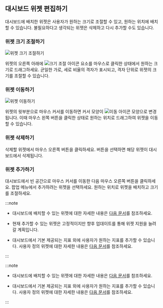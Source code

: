 ## 대시보드 위젯 편집하기

대시보드에 배치한 위젯은 사용자가 원하는 크기로 조절할 수 있고, 원하는 위치에 배치할 수 있습니다. 불필요하다고 생각되는 위젯은 삭제하고 다시 추가할 수도 있습니다.

### 위젯 크기 조절하기

<InDoc product="java,php,python,nodejs,dotent,golang">
<ImgLang img='apm-dashboard-widget-resize.png' desc='위젯 크기 조절하기' />
</InDoc>

<InDoc product="postgresql,mysql,redis,mongodb,oracle-pro,oracle,altibase,cubrid,mssql,db2,sapase">

![위젯 크기 조절하기](/img/db-dashboard-widget-resize.png)

</InDoc>

위젯의 오른쪽 아래에 ![크기 조절 아이콘](/img/ic-widget-size.svg) 요소를 마우스로 클릭한 상태에서 원하는 크기로 드래그하세요. 균일한 가로, 세로 비율의 격자가 표시되고, 격자 단위로 위젯의 크기를 조절할 수 있습니다.

### 위젯 이동하기

<InDoc product="java,php,python,nodejs,dotent,golang">
<ImgLang img='apm-dashboard-widget-move.png' desc='위젯 이동하기' />
</InDoc>

<InDoc product="postgresql,mysql,redis,mongodb,oracle-pro,oracle,altibase,cubrid,mssql,db2,sapase">

![위젯 이동하기](/img/db-dashboard-widget-move.png)

</InDoc>

위젯의 윗부분으로 마우스 커서를 이동하면 커서 모양이 ![이동 아이콘](/img/ic-move-pointer.svg) 모양으로 변경됩니다. 이때 마우스 왼쪽 버튼을 클릭한 상태로 원하는 위치로 드래그하여 위젯을 이동할 수 있습니다.

### 위젯 삭제하기

<InDoc product="java,php,python,nodejs,dotent,golang">
<ImgLang img='apm-dashboard-widget-remove.png' desc='위젯 삭제하기' />
</InDoc>

<InDoc product="postgresql,mysql,redis,mongodb,oracle-pro,oracle,altibase,cubrid,mssql,db2,sapase">

<ImgLang img='db-dashboard-widget-remove.png' desc='위젯 삭제하기' />

</InDoc>

삭제할 위젯에서 마우스 오른쪽 버튼을 클릭하세요. <Cmdname sid="delete" className="uitext" /> 버튼을 선택하면 해당 위젯이 대시보드에서 삭제됩니다.

### 위젯 추가하기

<InDoc product="java,php,python,nodejs,dotent,golang"><ImgLang img='apm-dashboard-widget-add.png' desc='위젯 추가하기' /></InDoc>

<InDoc product="postgresql,mysql,redis,mongodb,oracle-pro,oracle,altibase,cubrid,mssql,db2,sapase"><ImgLang img="db-dashboard-widget-add.png" desc="위젯 추가하기" /></InDoc>

대시보드에서 빈 공간으로 마우스 커서를 이동한 다음 마우스 오른쪽 버튼을 클릭하세요. 팝업 메뉴에서 추가하려는 위젯을 선택하세요. 원하는 위치로 위젯을 배치하고 크기를 조절하세요.

<InDoc pages="dashboard">

:::note

* 대시보드에 배치할 수 있는 위젯에 대한 자세한 내용은 [다음 문서](#about-widget)를 참조하세요.

* 현재 추가할 수 있는 위젯은 고정적이지만 향후 업데이트를 통해 위젯 지원을 늘려갈 계획입니다.

* 대시보드에서 기본 제공되는 지표 외에 사용자가 원하는 지표를 추가할 수 있습니다. 사용자 정의 위젯에 대한 자세한 내용은 [다음 문서](#customwidget)를 참조하세요.

:::

</InDoc>

<InDoc pages="multi-instance-monitoring,rac-monitoring">

:::note

* 대시보드에 배치할 수 있는 위젯에 대한 자세한 내용은 [다음 문서](#about-widget)를 참조하세요.

* 대시보드에서 기본 제공되는 지표 외에 사용자가 원하는 지표를 추가할 수 있습니다. 사용자 정의 위젯에 대한 자세한 내용은 [다음 문서](#customwidget)를 참조하세요.

:::

</InDoc>